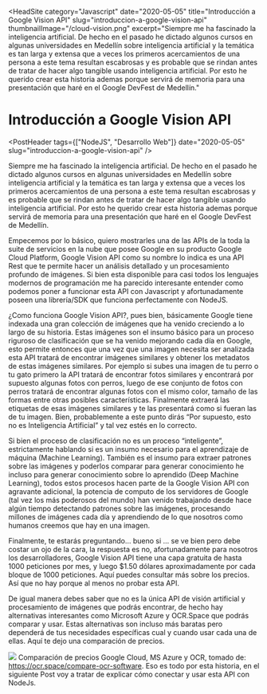 
<HeadSite
  category="Javascript"
  date="2020-05-05"
  title="Introducción a Google Vision API"
  slug="introduccion-a-google-vision-api"
  thumbnailImage="/cloud-vision.png"
  excerpt="Siempre me ha fascinado la inteligencia artificial. De hecho en el pasado he dictado algunos cursos en algunas universidades en Medellín sobre inteligencia artificial y la temática es tan larga y extensa que a veces los primeros acercamientos de una persona a este tema resultan escabrosas y es probable que se rindan antes de tratar de hacer algo tangible usando inteligencia artificial. Por esto he querido crear esta historia ademas porque servirá de memoria para una presentación que haré en el Google DevFest de Medellín."
></HeadSite>

# Introducción a Google Vision API

<PostHeader
  tags={["NodeJS", "Desarrollo Web"]}
  date="2020-05-05"
  slug="introduccion-a-google-vision-api"
/>

Siempre me ha fascinado la inteligencia artificial. De hecho en el pasado he dictado algunos cursos en algunas universidades en Medellín sobre inteligencia artificial y la temática es tan larga y extensa que a veces los primeros acercamientos de una persona a este tema resultan escabrosas y es probable que se rindan antes de tratar de hacer algo tangible usando inteligencia artificial. Por esto he querido crear esta historia ademas porque servirá de memoria para una presentación que haré en el Google DevFest de Medellín.

Empecemos por lo básico, quiero mostrarles una de las APIs de la toda la suite de servicios en la nube que posee Google en su producto Google Cloud Platform, Google Vision API como su nombre lo indica es una API Rest que te permite hacer un análisis detallado y un procesamiento profundo de imágenes. Si bien esta disponible para casi todos los lenguajes modernos de programación me ha parecido interesante entender como podemos poner a funcionar esta API con Javascript y afortunadamente poseen una librería/SDK que funciona perfectamente con NodeJS.

¿Como funciona Google Vision API?, pues bien, básicamente Google tiene indexada una gran colección de imágenes que ha venido creciendo a lo largo de su historia. Estas imágenes son el insumo básico para un proceso riguroso de clasificación que se ha venido mejorando cada día en Google, esto permite entonces que una vez que una imagen necesita ser analizada esta API tratará de encontrar imágenes similares y obtener los metadatos de estas imágenes similares. Por ejemplo si subes una imagen de tu perro o tu gato primero la API tratará de encontrar fotos similares y encontrará por supuesto algunas fotos con perros, luego de ese conjunto de fotos con perros tratará de encontrar algunas fotos con el mismo color, tamaño de las formas entre otras posibles características. Finalmente extraerá las etiquetas de esas imágenes similares y te las presentará como si fueran las de tu imagen. Bien, probablemente a este punto dirás “Por supuesto, esto no es Inteligencia Artificial” y tal vez estés en lo correcto.

Si bien el proceso de clasificación no es un proceso “inteligente”, estrictamente hablando si es un insumo necesario para el aprendizaje de máquina (Machine Learning). También es el insumo para extraer patrones sobre las imágenes y poderlos comparar para generar conocimiento he incluso para generar conocimiento sobre lo aprendido (Deep Machine Learning), todos estos procesos hacen parte de la Google Vision API con agravante adicional, la potencia de computo de los servidores de Google (tal vez los más poderosos del mundo) han venido trabajando desde hace algún tiempo detectando patrones sobre las imágenes, procesando millones de imágenes cada día y aprendiendo de lo que nosotros como humanos creemos que hay en una imagen.

Finalmente, te estarás preguntando… bueno si … se ve bien pero debe costar un ojo de la cara, la respuesta es no, afortunadamente para nosotros los desarrolladores, Google Vision API tiene una capa gratuita de hasta 1000 peticiones por mes, y luego \$1.50 dólares aproximadamente por cada bloque de 1000 peticiones. Aquí puedes consultar más sobre los precios. Así que no hay porque al menos no probar esta API.

De igual manera debes saber que no es la única API de visión artificial y procesamiento de imágenes que podrás encontrar, de hecho hay alternativas interesantes como Microsoft Azure y OCR.Space que podrás comparar y usar. Estas alternativas son incluso más baratas pero dependerá de tus necesidades específicas cual y cuando usar cada una de ellas. Aquí te dejo una comparación de precios.

![](https://cdn-images-1.medium.com/max/1600/1*oVPEOdCfb3Dq6d4FXHrPCw.png) Comparación de precios Google Cloud, MS Azure y OCR, tomado de: https://ocr.space/compare-ocr-software. Eso es todo por esta historia, en el siguiente Post voy a tratar de explicar cómo conectar y usar esta API con NodeJs.

<Discuss slug="introduccion-a-google-vision-api" />
